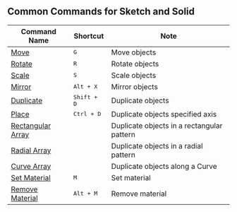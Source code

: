 ## Common Commands for Sketch and Solid
| Command Name                                    | Shortcut  | Note                                |
| ----------------------------------------------- | --------- | ------------------------------------------ |
| [Move](common/move)                             | <kbd>G</kbd>       | Move objects                               |
| [Rotate](common/rotate)                         | <kbd>R</kbd>       | Rotate objects                             |
| [Scale](common/scale)                           | <kbd>S</kbd>       | Scale objects                              |
| [Mirror](common/mirror)                         | <kbd>Alt + X</kbd>   | Mirror objects                             |
| [Duplicate](common/duplicate)                   | <kbd>Shift + D</kbd> | Duplicate objects                          |
| [Place](common/place)                           | <kbd>Ctrl + D</kbd>  | Duplicate objects specified axis           |
| [Rectangular Array](common/rectangular-array)   |           | Duplicate objects in a rectangular pattern |
| [Radial Array](common/radial-array)             |           | Duplicate objects in a radial pattern      |
| [Curve Array](common/curve-array)               |           | Duplicate objects along a Curve            |
| [Set Material](common/set-material)         | <kbd>M</kbd>       | Set material                               |
| [Remove Material](common/remove-material)   | <kbd>Alt + M</kbd>   | Remove material                            |













